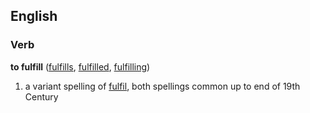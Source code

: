 ==English==
===Verb===
'''to fulfill''' ([[fulfills]], [[fulfilled]], [[fulfilling]])

# a variant spelling of [[fulfil]], both spellings common up to end of 19th Century